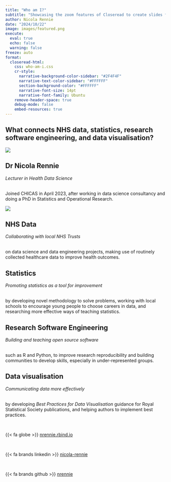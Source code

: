 ```yaml
---
title: "Who am I?"
subtitle: "Showcasing the zoom features of Closeread to create slides for a lightning talk about research."
author: Nicola Rennie
date: "2024/10/22"
image: images/featured.png
execute: 
  eval: true
  echo: false
  warning: false
freeze: auto
format:
  closeread-html:
    css: who-am-i.css
    cr-style:
      narrative-background-color-sidebar: "#2F4F4F"
      narrative-text-color-sidebar: "#FFFFFF"
      section-background-color: "#FFFFFF"
      narrative-font-size: 14pt
      narrative-font-family: Ubuntu
    remove-header-space: true
    debug-mode: false
    embed-resources: true
---
```

:::{.cr-section}
:::{focus-on="cr-open"}
# What connects NHS data, statistics, research software engineering, and data visualisation?

:::

:::{#cr-open .scale-to-fill}

![](images/main_init.png)

:::

:::{focus-on="cr-nicola"}
## Dr Nicola Rennie

*Lecturer in Health Data Science* <br><br>

Joined CHICAS in April 2023, after working in data science consultancy and doing a PhD in Statistics and Operational Research.
:::

:::{#cr-nicola .scale-to-fill}
![](images/main.png)
:::

:::{focus-on="cr-nicola" pan-to="62%,65%" scale-by="2.3"}
## NHS Data

*Collaborating with local NHS Trusts* <br><br>

on data science and data engineering projects, making use of routinely collected healthcare data to improve health outcomes.
:::

:::{focus-on="cr-nicola" pan-to="-62%,65%" scale-by="2.3"}
## Statistics

*Promoting statistics as a tool for improvement* <br><br>

by developing novel methodology to solve problems, working with local schools to encourage young people to choose careers in data, and researching more effective ways of teaching statistics.
:::

:::{focus-on="cr-nicola" pan-to="-62%,-65%" scale-by="2.3"}
## Research Software Engineering

*Building and teaching open source software* <br><br>

such as R and Python, to improve research reproducibility and building communities to develop skills, especially in under-represented groups.
:::

:::{focus-on="cr-nicola" pan-to="62%,-65%" scale-by="2.3"}
## Data visualisation

*Communicating data more effectively* <br><br>

by developing *Best Practices for Data Visualisation* guidance for Royal Statistical Society publications, and helping authors to implement best practices.
:::

:::{focus-on="cr-nicola"}

<br>

{{< fa globe >}} [nrennie.rbind.io](https://nrennie.rbind.io/)

<br>

{{< fa brands linkedin >}} [nicola-rennie](https://www.linkedin.com/in/nicola-rennie/)

<br>

{{< fa brands github >}} [nrennie](https://github.com/nrennie)


:::

:::
